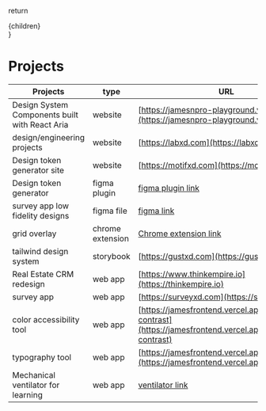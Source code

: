   return <div>{children}</div>
}

# Projects

| Projects                                       | type             | URL                                                                                                                  |
| ---------------------------------------------- | ---------------- | -------------------------------------------------------------------------------------------------------------------- |
| Design System Components built with React Aria | website          | [https://jamesnpro-playground.vercel.app/](https://jamesnpro-playground.vercel.app/)                                 |
| design/engineering projects                    | website          | [https://labxd.com](https://labxd.com)                                                                               |
| Design token generator site                    | website          | [https://motifxd.com](https://motifxd.com)                                                                           |
| Design token generator                         | figma plugin     | [figma plugin link](https://www.figma.com/community/plugin/1176582292266618363/motifXD-Design-System-Generator)      |
| survey app low fidelity designs                | figma file       | [figma link](https://www.figma.com/file/o8zWaHSfm1tjgxgbElnbAJ/survey-prototype?node-id=0%3A1&t=7rMfJxPzidVPQJLg-1)  |
| grid overlay                                   | chrome extension | [Chrome extension link](https://chrome.google.com/webstore/detail/msk-grid-overlay/lobppaabcohnidngcdoncoipifpfmpcg) |
| tailwind design system                         | storybook        | [https://gustxd.com](https://gustxd.com)                                                                             |
| Real Estate CRM redesign                       | web app          | [https://www.thinkempire.io](https://thinkempire.io)                                                                 |
| survey app                                     | web app          | [https://surveyxd.com](https://surveyxd.com)                                                                         |
| color accessibility tool                       | web app          | [https://jamesfrontend.vercel.app/color-contrast](https://jamesfrontend.vercel.app/color-contrast)                   |
| typography tool                                | web app          | [https://jamesfrontend.vercel.app/typography/](https://jamesfrontend.vercel.app/typography/)                         |
| Mechanical ventilator for learning             | web app          | [ventilator link](https://wvpioneers.github.io/one/)                                                                 |
